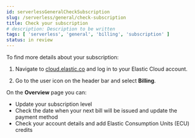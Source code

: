 ```yaml
---
id: serverlessGeneralCheckSubscription
slug: /serverless/general/check-subscription
title: Check your subscription
# description: Description to be written
tags: [ 'serverless', 'general', 'billing', 'subscription' ]
status: in review
---
```



<InReview />

To find more details about your subscription:

1. Navigate to [cloud.elastic.co](https://cloud.elastic.co/) and log in to your Elastic Cloud account. 

1. Go to the user icon on the header bar and select **Billing**.

On the **Overview** page you can:

- Update your subscription level
- Check the date when your next bill will be issued and update the payment method
- Check your account details and add Elastic Consumption Units (ECU) credits
